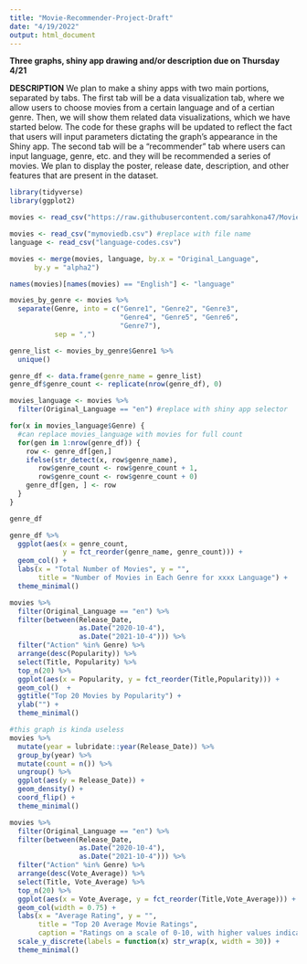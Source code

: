 ```yaml
---
title: "Movie-Recommender-Project-Draft"
date: "4/19/2022"
output: html_document
---
```


**Three graphs, shiny app drawing and/or description due on Thursday 4/21**

**DESCRIPTION**
We plan to make a shiny apps with two main portions, separated by tabs. The first tab will be a data visualization tab, where we allow users to choose movies from a certain language and of a certian genre. Then, we will show them related data visualizations, which we have started below. The code for these graphs will be updated to reflect the fact that users will input parameters dictating the graph's appearance in the Shiny app. The second tab will be a "recommender" tab where users can input language, genre, etc. and they will be recommended a series of movies. We plan to display the poster, release date, description, and other features that are present in the dataset. 

```r
library(tidyverse)
library(ggplot2)
```

```r

movies <- read_csv("https://raw.githubusercontent.com/sarahkona47/Movie-Recommender-using-shiny/2992296bc6ebffdebe766acc1b4704edbc557478/mymoviedb.csv")

movies <- read_csv("mymoviedb.csv") #replace with file name
language <- read_csv("language-codes.csv")

```

```r
movies <- merge(movies, language, by.x = "Original_Language", 
      by.y = "alpha2")

names(movies)[names(movies) == "English"] <- "language"
```


```r
movies_by_genre <- movies %>%
  separate(Genre, into = c("Genre1", "Genre2", "Genre3",
                           "Genre4", "Genre5", "Genre6",
                           "Genre7"), 
           sep = ",")
```

```r
genre_list <- movies_by_genre$Genre1 %>% 
  unique()

genre_df <- data.frame(genre_name = genre_list)
genre_df$genre_count <- replicate(nrow(genre_df), 0)

movies_language <- movies %>% 
  filter(Original_Language == "en") #replace with shiny app selector

for(x in movies_language$Genre) { 
  #can replace movies_language with movies for full count
  for(gen in 1:nrow(genre_df)) {
    row <- genre_df[gen,]
    ifelse(str_detect(x, row$genre_name),
       row$genre_count <- row$genre_count + 1,
       row$genre_count <- row$genre_count + 0)
    genre_df[gen, ] <- row
  }
}

genre_df

```


```r
genre_df %>% 
  ggplot(aes(x = genre_count, 
             y = fct_reorder(genre_name, genre_count))) +
  geom_col() +
  labs(x = "Total Number of Movies", y = "", 
       title = "Number of Movies in Each Genre for xxxx Language") +
  theme_minimal() 
```

```r
movies %>%
  filter(Original_Language == "en") %>% 
  filter(between(Release_Date,
                 as.Date("2020-10-4"),
                 as.Date("2021-10-4"))) %>%
  filter("Action" %in% Genre) %>%
  arrange(desc(Popularity)) %>%
  select(Title, Popularity) %>%
  top_n(20) %>%
  ggplot(aes(x = Popularity, y = fct_reorder(Title,Popularity))) + 
  geom_col()  + 
  ggtitle("Top 20 Movies by Popularity") + 
  ylab("") + 
  theme_minimal()
```

```r
#this graph is kinda useless
movies %>% 
  mutate(year = lubridate::year(Release_Date)) %>% 
  group_by(year) %>% 
  mutate(count = n()) %>% 
  ungroup() %>% 
  ggplot(aes(y = Release_Date)) + 
  geom_density() + 
  coord_flip() + 
  theme_minimal()
```

```r
movies %>%
  filter(Original_Language == "en") %>% 
  filter(between(Release_Date, 
                 as.Date("2020-10-4"), 
                 as.Date("2021-10-4"))) %>% 
  filter("Action" %in% Genre) %>% 
  arrange(desc(Vote_Average)) %>%
  select(Title, Vote_Average) %>%
  top_n(20) %>%
  ggplot(aes(x = Vote_Average, y = fct_reorder(Title,Vote_Average))) + 
  geom_col(width = 0.75) + 
  labs(x = "Average Rating", y = "",
       title = "Top 20 Average Movie Ratings",
       caption = "Ratings on a scale of 0-10, with higher values indicating better scores.\nData based on consumer ratings from TMDB.") +
  scale_y_discrete(labels = function(x) str_wrap(x, width = 30)) +
  theme_minimal()
```


